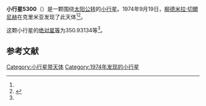 {{Infobox planet
| bgcolour = #FFFFC0
| name = 5300 Sats
| symbol = 
| image = 
| caption = 
| discovery = yes
| discovery_ref = 
| discoverer = [[柳德米拉·切爾尼赫|柳德米拉·切爾尼赫]]
| discovery_site = [[克里米亚|克里米亚]] 
| discovered = 1974年9月19日
| designations = yes
| mp_name = 
| named_after = 
| alt_names = 1974 SX1/ 1981 WP4
| mp_category = [[主带小行星|主带小行星]]
| orbit_ref = <ref name="a">[http://ssd.jpl.nasa.gov/sbdb.cgi?sstr=5300 5300 Sats] {{Wayback|url=http://ssd.jpl.nasa.gov/sbdb.cgi?sstr=5300 |date=20210717072431 }}，小行星數據庫瀏覽器（JPL Small-Body Database Browser）－[[美国国家航空航天局|美国国家航空航天局]]喷气推进实验室</ref>
| epoch = 2456400.5 (2013年4月18日更新)
| aphelion = {{convert|2.6442735|AU|km|3|abbr=on|lk=out}}
| perihelion = {{convert|1.9064235|AU|km|3|abbr=on}}
| semimajor = {{convert|2.2753485|AU|km|3|abbr=on}}
| eccentricity = 0.16214
| period = 1253.632662 [[日|日]]<br />3.43[[儒略年|儒略年]]
| avg_speed = 
| inclination = 6.43715
| asc_node = 10.56510
| mean_anomaly = 
| arg_peri = 350.93134
| satellites = 
| physical_characteristics = yes
| dimensions = 
| mass = 
| density = 
| surface_grav = 
| escape_velocity = 
| sidereal_day = 
| axial_tilt = 
| pole_ecliptic_lat = 
| pole_ecliptic_lon = 
| albedo = 
| temperatures= 
| temp_name1 = 
| mean_temp_1 = 
| max_temp_1 = 
| temp_name2 = 
| max_temp_2 = 
| spectral_type = 
| abs_magnitude = 350.93134
}}

'''小行星5300'''（{{lang-en|5300 Sats}}）是一颗围绕[[太阳|太阳]][[公转|公转]]的[[小行星|小行星]]。1974年9月19日，[[柳德米拉·切爾尼赫|柳德米拉·切爾尼赫]]在克里米亚发现了此天体<ref name="a" /><ref>{{cite news|title=小行星列表|url=http://cfa-www.harvard.edu/iau/lists/NumberedMPs.txt|accessdate=2013-07-08|newspaper=哈佛大学|archive-date=2008-05-17|archive-url=https://web.archive.org/web/20080517010638/http://cfa-www.harvard.edu/iau/lists/NumberedMPs.txt|dead-url=no}}</ref>。

这颗小行星的[[绝对星等|绝对星等]]为350.93134等<ref name="a" />。

==参考文献==
{{reflist}}
{{Minor Planet Number|[[小行星5299|小行星5299]]|[[小行星5301|小行星5301]]}}

{{小天体}}

[[Category:小行星带天体|Category:小行星带天体]]
[[Category:1974年发现的小行星|Category:1974年发现的小行星]]

{{asteroid-stub}}